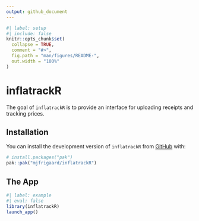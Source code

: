 ```yaml
---
output: github_document
---
```


<!-- README.md is generated from README.Rmd. Please edit that file -->

```r
#| label: setup
#| include: false 
knitr::opts_chunk$set(
  collapse = TRUE,
  comment = "#>",
  fig.path = "man/figures/README-",
  out.width = "100%"
)
```

# inflatrackR

<!-- badges: start -->
<!-- badges: end -->

The goal of `inflatrackR` is to provide an interface for uploading receipts and tracking prices. 

## Installation

You can install the development version of `inflatrackR` from [GitHub](https://github.com/) with:

``` r
# install.packages("pak")
pak::pak("mjfrigaard/inflatrackR")
```

## The App

```r
#| label: example
#| eval: false
library(inflatrackR)
launch_app()
```
